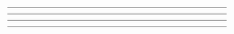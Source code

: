 


<Head>
  <title>RTL Everywhere</title>
</Head>

<Cover />

---

<Intro />

---
<div style={{fontSize: 28}}>
<CodeSurfer
  title="Road Map"
  code={require('!raw-loader!./roadMap.txt')}
  showNumbers={false}
  dark={true}
  lang="txt"
  steps={[
    { range: [1, 1] },
    { range: [2, 2] },
    { range: [3, 3] },
    { range: [4, 4] },
    { range: [5, 5] },
    { range: [6, 6] },
    { range: [7, 7] },
    { range: [8, 8] },
    { range: [9, 9] },
    { range: [10, 10] },
    { range: [11, 1] },
    { range: [12, 12] },
  ]}
/>
</div>

---

<HandsOn />

---

<Thanks />
